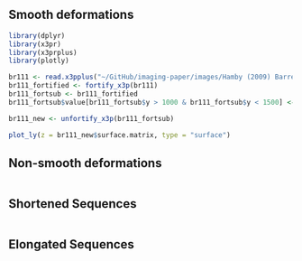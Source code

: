 ## Smooth deformations

```r
library(dplyr)
library(x3pr)
library(x3prplus)
library(plotly)

br111 <- read.x3pplus("~/GitHub/imaging-paper/images/Hamby (2009) Barrel/bullets/Br1 Bullet 1-1.x3p")
br111_fortified <- fortify_x3p(br111)
br111_fortsub <- br111_fortified
br111_fortsub$value[br111_fortsub$y > 1000 & br111_fortsub$y < 1500] <- br111_fortsub$value[br111_fortsub$y > 1000 & br111_fortsub$y < 1500] / 2

br111_new <- unfortify_x3p(br111_fortsub)

plot_ly(z = br111_new$surface.matrix, type = "surface")
```

## Non-smooth deformations

```r

```

## Shortened Sequences

```r

```

## Elongated Sequences

```r

```

